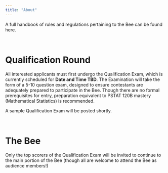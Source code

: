 ```yaml
---
title: "About"
---
```


A full handbook of rules and regulations pertaining to the Bee can be found here. 

\

# Qualification Round

All interested applicants must first undergo the Qualification Exam, which is currently scheduled for **Date and Time TBD**. The Examination will take the form of a 5-10 question exam, designed to ensure contestants are adequately prepared to participate in the Bee. Though there are no formal prerequisites for entry, preparation equivalent to PSTAT 120B mastery (Mathematical Statistics) is recommended. \

A sample Qualification Exam will be posted shortly. 

\

# The Bee

Only the top scorers of the Qualification Exam will be invited to continue to the main portion of the Bee (though all are welcome to attend the Bee as audience members!)

